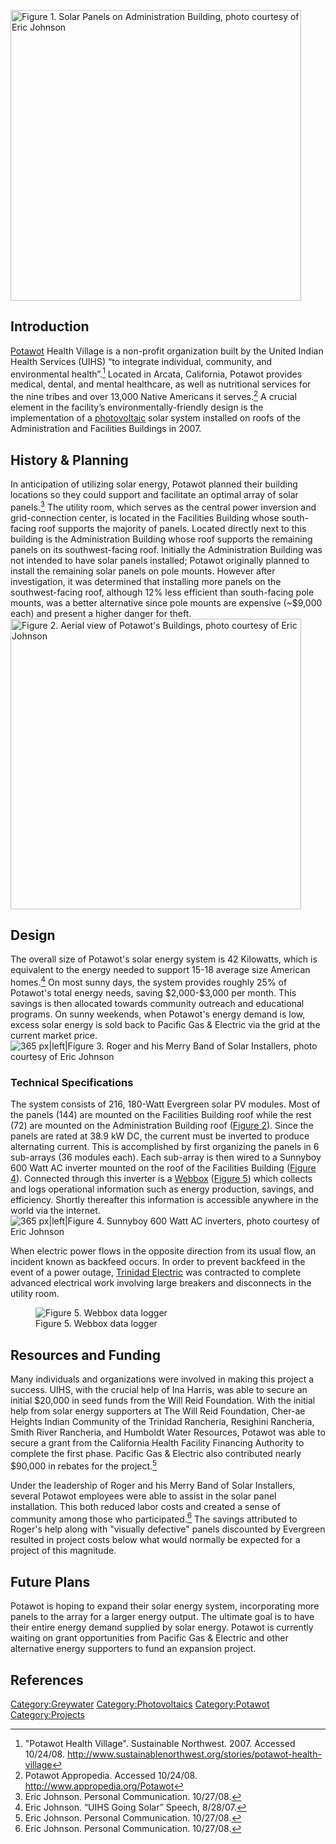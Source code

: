 {{pv project}}


[[Image:Adminroof.jpg‎|thumb|465px|left|Figure 1. Solar Panels on Administration Building, photo courtesy of Eric Johnson]]
{{TOCright}}

== Introduction ==
[[Potawot]] Health Village is a non-profit organization built by the United Indian Health Services (UIHS) “to integrate individual, community, and environmental health”.<ref name="Potawot Health Village - Sustainable Northwest">"Potawot Health Village".  Sustainable Northwest. 2007. Accessed 10/24/08. http://www.sustainablenorthwest.org/stories/potawot-health-village</ref> Located in Arcata, California, Potawot provides medical, dental, and mental healthcare, as well as nutritional services for the nine tribes and over 13,000 Native Americans it serves.<ref name="Potawot">Potawot Appropedia. Accessed 10/24/08. http://www.appropedia.org/Potawot</ref>   A crucial element in the facility’s environmentally-friendly design is the implementation of a [[photovoltaic]] solar system installed on roofs of the Administration and Facilities Buildings in 2007.

== History & Planning ==
In anticipation of utilizing solar energy, Potawot planned their building locations so they could support and facilitate an optimal array of solar panels.<ref name="Eric Johnson">Eric Johnson. Personal Communication. 10/27/08.</ref>  The utility room, which serves as the central power inversion and grid-connection center, is located in the  Facilities Building whose south-facing roof supports the majority of panels.  Located directly next to this building is the Administration Building whose roof supports the remaining panels on its southwest-facing roof.  Initially the Administration Building was not intended to have solar panels installed; Potawot originally planned to install the remaining solar panels on pole mounts. However after investigation, it was determined that installing more panels on the southwest-facing roof, although 12% less efficient than south-facing pole mounts, was a better alternative since pole mounts are expensive (~$9,000 each) and present a higher danger for theft.[[Image:Aerial.jpg‎|thumb|465px|right|Figure 2. Aerial view of Potawot's Buildings, photo courtesy of Eric Johnson]]

== Design ==
The overall size of Potawot's solar energy system is 42 Kilowatts, which is equivalent to the energy needed to support 15-18 average size American homes.<ref name="Eric Johnson1">Eric Johnson. “UIHS Going Solar” Speech, 8/28/07.</ref> On most sunny days, the system provides roughly 25% of Potawot's total energy needs, saving $2,000-$3,000 per month.  This savings is then allocated towards community outreach and educational programs.  On sunny weekends, when Potawot's energy demand is low, excess solar energy is sold back to Pacific Gas & Electric via the grid at the current market price.
[[Image:Installingpanel.jpg|thumb|365 px|left|Figure 3. Roger and his Merry Band of Solar Installers, photo courtesy of Eric Johnson]]
===Technical Specifications===
The system consists of 216, 180-Watt Evergreen solar PV modules. Most of the panels (144) are mounted on the Facilities Building roof while the rest (72) are mounted on the Administration Building roof ([[media:Aerial.jpg|Figure 2]]).  Since the panels are rated at 38.9 kW DC, the current must be inverted to produce alternating current.  This is accomplished by first organizing the panels in 6 sub-arrays (36 modules each).  Each sub-array is then wired to a Sunnyboy 600 Watt AC inverter mounted on the roof of the Facilities Building ([[media:Sunnyboyinverters.jpg|Figure 4]]).  Connected through this inverter is a [http://www.sma-america.com/en_US/products/monitoring-systems/sunny-webbox.html Webbox] ([[media:Webbox.png|Figure 5]]) which collects and logs operational information such as energy production, savings, and efficiency.  Shortly thereafter this information is accessible anywhere in the world via the internet.
[[Image:Sunnyboyinverters.jpg|thumb|365 px|left|Figure 4. Sunnyboy 600 Watt AC inverters, photo courtesy of Eric Johnson]]

When electric power flows in the opposite direction from its usual flow, an incident known as backfeed occurs.  In order to prevent backfeed in the event of a power outage, [http://www.trinidadelectric.com/ Trinidad Electric] was contracted to complete advanced electrical work involving large breakers and disconnects in the utility room.  

[[Image:Webbox.png‎|thumb|right|Figure 5. Webbox data logger]]

== Resources and Funding ==
Many individuals and organizations were involved in making this project a success.  UIHS, with the crucial help of Ina Harris, was able to secure an initial $20,000 in seed funds from the Will Reid Foundation.  With the initial help from solar energy supporters at The Will Reid Foundation, Cher-ae Heights Indian Community of the Trinidad Rancheria, Resighini Rancheria, Smith River Rancheria, and Humboldt Water Resources, Potawot was able to secure a grant from the California Health Facility Financing Authority to complete the first phase.  Pacific Gas & Electric also contributed nearly $90,000 in rebates for the project.<ref name="Eric Johnson">Eric Johnson. Personal Communication. 10/27/08.</ref>

Under the leadership of Roger and his Merry Band of Solar Installers, several Potawot employees were able to assist in the solar panel installation.  This both reduced labor costs and created a sense of community among those who participated.<ref name="Eric Johnson">Eric Johnson. Personal Communication. 10/27/08.</ref>  The savings attributed to Roger's help along with "visually defective" panels discounted by Evergreen resulted in project costs below what would normally be expected for a project of this magnitude.

== Future Plans ==
Potawot is hoping to expand their solar energy system, incorporating more panels to the array for a larger energy output.  The ultimate goal is to have their entire energy demand supplied by solar energy.  Potawot is currently waiting on grant opportunities from Pacific Gas & Electric and other alternative energy supporters to fund an expansion project.

== References ==
<references />

[[Category:Greywater]]
[[Category:Photovoltaics]]
[[Category:Potawot]]
[[Category:Projects]]